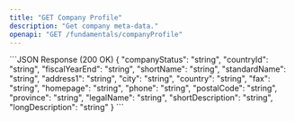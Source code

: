 ```yaml
---
title: "GET Company Profile"
description: "Get company meta-data."
openapi: "GET /fundamentals/companyProfile"
---
```

<ResponseExample>
```JSON Response (200 OK)
{
  "companyStatus": "string",
  "countryId": "string",
  "fiscalYearEnd": "string",
  "shortName": "string",
  "standardName": "string",
  "address1": "string",
  "city": "string",
  "country": "string",
  "fax": "string",
  "homepage": "string",
  "phone": "string",
  "postalCode": "string",
  "province": "string",
  "legalName": "string",
  "shortDescription": "string",
  "longDescription": "string"
}
```
</ResponseExample>